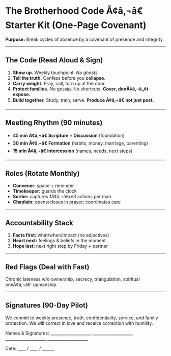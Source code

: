﻿---
slug: "brotherhood-starter-kit"
kind: "Resource"
author: "Abraham of London"
tags:
  - covenant
coverImage: "/assets/images/resources/brotherhood-code.jpg"
---

# The Brotherhood Code Ã¢â‚¬â€ Starter Kit (One-Page Covenant)

**Purpose:** Break cycles of absence by a covenant of presence and integrity.

---

## The Code (Read Aloud & Sign)
1. **Show up.** Weekly touchpoint. *No ghosts.*
2. **Tell the truth.** Confess before you **collapse**.
3. **Carry weight.** Pray, call, turn up at the door.
4. **Protect families.** No gossip. No shortcuts. **Cover, donÃ¢â‚¬â„¢t expose.**
5. **Build together.** Study, train, serve. **Produce Ã¢â‚¬â€ not just post.**

---

## Meeting Rhythm (90 minutes)
- **45 min Ã¢â‚¬â€ Scripture + Discussion** (foundation)
- **30 min Ã¢â‚¬â€ Formation** (habits, money, marriage, parenting)
- **15 min Ã¢â‚¬â€ Intercession** (names, needs, next steps)

---

## Roles (Rotate Monthly)
- **Convener:** space + reminder
- **Timekeeper:** guards the clock
- **Scribe:** captures 1Ã¢â‚¬â€œ3 actions per man
- **Chaplain:** opens/closes in prayer; coordinates care

---

## Accountability Stack
1) **Facts first:** what/when/impact (no adjectives)
2) **Heart next:** feelings & beliefs in the moment
3) **Hope last:** next right step by Friday + partner

---

## Red Flags (Deal with Fast)
Chronic lateness w/o ownership, secrecy, triangulation, spiritual oneÃ¢â‚¬â€˜upmanship.

---

## Signatures (90-Day Pilot)
We commit to weekly presence, truth, confidentiality, service, and family protection.
We will correct in love and receive correction with humility.

Names & Signatures: ____________________ ____________________ ____________________ ____________________

Date: ____ / ____ / ______


